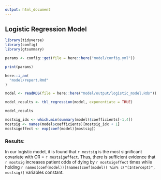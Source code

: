 ```yaml
---
output: html_document
---
```


## Logistic Regression Model

```r
library(tidyverse)
library(config)
library(gtsummary)
```

```r
params <- config::get(file = here::here("model/config.yml"))

print(params)
```


```r
here::i_am(
  "model/report.Rmd"
)
```


```r
model <- readRDS(file = here::here("model/output/logistic_model.Rds"))

model_results <- tbl_regression(model, exponentiate = TRUE) 

model_results
```


```r
mostsig_idx <- which.min(summary(model)$coefficients[-1,4])
mostsig <- names(model$coefficients)[mostsig_idx + 1]
mostsigeffect <- exp(coef(model)[mostsig])
```

### Results:

In our logistic model, it is found that `r mostsig` is the most significant
covariate with OR = `r mostsigeffect`. Thus, there is sufficient evidence that `r mostsig` increases
patient odds of dying by `r mostsigeffect` times while holding `r names(coef(model))[!names(coef(model)) %in% c("(Intercept)", mostsig)]` variables constant.
